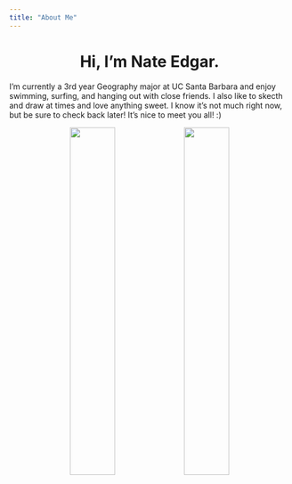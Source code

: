 ```yaml
---
title: "About Me"
---
```

  
<center>
# Hi, I'm Nate Edgar.
</center>
  
I'm currently a 3rd year Geography major at UC Santa Barbara and enjoy swimming, surfing, and hanging out with close friends.  I also like to skecth and draw at times and love anything sweet.  I know it's not much right now, but be sure to check back later!  It's nice to meet you all! :)

<center>
![](img/Nate London Pic.JPG){width="40%"}               ![](img/Nate Beach Pic.JPG){width="40%"}  
</center>
